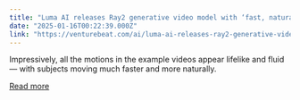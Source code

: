 ```yaml
---
title: "Luma AI releases Ray2 generative video model with ‘fast, natural’ motion and better physics"
date: "2025-01-16T00:22:39.000Z"
link: "https://venturebeat.com/ai/luma-ai-releases-ray2-generative-video-model-with-fast-natural-motion-and-better-physics/"
---
```


Impressively, all the motions in the example videos appear lifelike and fluid — with subjects moving much faster and more naturally.

[Read more](https://venturebeat.com/ai/luma-ai-releases-ray2-generative-video-model-with-fast-natural-motion-and-better-physics/)
